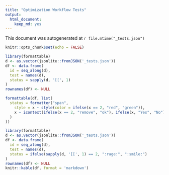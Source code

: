 ```yaml
---
title: "Optimization Workflow Tests"
output: 
  html_document: 
    keep_md: yes
---
```


This document was autogenerated at `r file.mtime("_tests.json")`

```r
knitr::opts_chunk$set(echo = FALSE)
```

```r
library(formattable)
d <- as.vector(jsonlite::fromJSON('_tests.json'))
df <- data.frame(
  id = seq_along(d),
  test = names(d),
  status = sapply(d, '[[', 1)
)
rownames(df) <- NULL

formattable(df, list(
  status = formatter("span", 
    style = x ~ style(color = ifelse(x == 2, "red", "green")),
    x ~ icontext(ifelse(x == 2, "remove", "ok"), ifelse(x, "Yes", "No"))
  )
))
```

```r
library(formattable)
d <- as.vector(jsonlite::fromJSON('_tests.json'))
df <- data.frame(
  id = seq_along(d),
  test = names(d),
  status = ifelse(sapply(d, '[[', 1) == 2, ":rage:", ":smile:")
)
rownames(df) <- NULL
knitr::kable(df, format = 'markdown')

```



